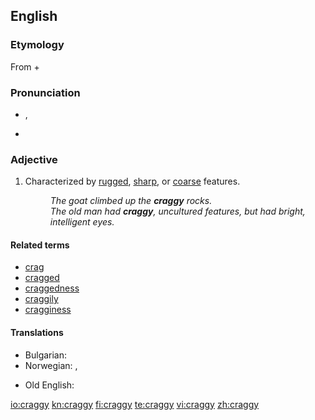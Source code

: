 {{was wotd|2008|July|24}}
==English==

===Etymology===
From {{term|crag|lang=en}} + {{term|-y|lang=en}}

===Pronunciation===
* {{a|UK|US}} {{IPA|/kɹæɡi/}}, {{SAMPA|/kr{gi/}}
* {{audio|en-us-craggy.ogg|Audio (US)}}

===Adjective===
{{en-adj|cragg|ier}}

# Characterized by [[rugged]], [[sharp]], or [[coarse]] features.
#: ''The goat climbed up the '''craggy''' rocks.''
#: ''The old man had '''craggy''', uncultured features, but had bright, intelligent eyes.''

====Related terms====
* [[crag]]
* [[cragged]]
* [[craggedness]]
* [[craggily]]
* [[cragginess]]

====Translations====
{{trans-top|characterized by rugged etc. features}}
* Bulgarian: {{t|bg|скалист|sc=Cyrl}}
* Norwegian: {{t-|no|forrevet}}, {{t-|no|klippefull}}
{{trans-mid}}
* Old English: {{t|ang|scylfig|xs=Old English}}
{{trans-bottom}}

[[io:craggy]]
[[kn:craggy]]
[[fi:craggy]]
[[te:craggy]]
[[vi:craggy]]
[[zh:craggy]]